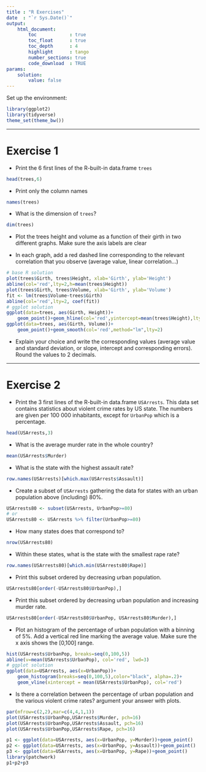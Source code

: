 ```yaml
---
title : "R Exercises"
date  : "`r Sys.Date()`"
output: 
    html_document:
        toc            : true
        toc_float      : true
        toc_depth      : 4
        highlight      : tango
        number_sections: true
        code_download  : TRUE
params: 
    solution:
        value: false
---
```


Set up the environment:

```r
library(ggplot2)
library(tidyverse)
theme_set(theme_bw())
```

-------

# Exercise 1

- Print the 6 first lines of the R-built-in data.frame `trees`

```r
head(trees,6)
```

- Print only the column names

```r
names(trees)
```

- What is the dimension of `trees`?

```r
dim(trees)
```

- Plot the trees height and volume as a function of their girth in two different graphs. Make sure the axis labels are clear

- In each graph, add a red dashed line corresponding to the relevant correlation that you observe (average value, linear correlation...)

```r
# base R solution
plot(trees$Girth, trees$Height, xlab='Girth', ylab='Height')
abline(col='red',lty=2,h=mean(trees$Height))
plot(trees$Girth, trees$Volume, xlab='Girth', ylab='Volume')
fit <- lm(trees$Volume~trees$Girth)
abline(col='red',lty=2, coef(fit))
# ggplot solution
ggplot(data=trees, aes(Girth, Height))+
    geom_point()+geom_hline(col='red',yintercept=mean(trees$Height),lty=2)
ggplot(data=trees, aes(Girth, Volume))+
    geom_point()+geom_smooth(col='red',method="lm",lty=2)
```

- Explain your choice and write the corresponding values (average value and standard deviation, or slope, intercept and corresponding errors). Round the values to 2 decimals.

<!-- The average height is `r mean(trees$Height)` with standard deviation `r round(sd(trees$Height),2)`.

The volume evolves with a slope `r round(coef(fit)[2],2)` ± `r round(summary(fit)$coef[2,'Std. Error'],2)` and intercept `r round(coef(fit)[1],2)` ± `r round(summary(fit)$coef[1,'Std. Error'],2)`. -->

-------

# Exercise 2 

- Print the 3 first lines of the R-built-in data.frame `USArrests`. This data set contains statistics about violent crime rates by US state. The numbers are given per 100 000 inhabitants, except for `UrbanPop` which is a percentage.

```r
head(USArrests,3)
```

- What is the average murder rate in the whole country?

```r
mean(USArrests$Murder)
```

- What is the state with the highest assault rate?

```r
row.names(USArrests)[which.max(USArrests$Assault)]
```

- Create a subset of `USArrests` gathering the data for states with an urban population above (including) 80%.

```r
USArrests80 <- subset(USArrests, UrbanPop>=80)
# or
USArrests80 <- USArrests %>% filter(UrbanPop>=80)
```

- How many states does that correspond to?

```r
nrow(USArrests80)
```

- Within these states, what is the state with the smallest rape rate?

```r
row.names(USArrests80)[which.min(USArrests80$Rape)]
```

- Print this subset ordered by decreasing urban population.

```r
USArrests80[order(-USArrests80$UrbanPop),]
```

- Print this subset ordered by decreasing urban population and increasing murder rate.

```r
USArrests80[order(-USArrests80$UrbanPop, USArrests80$Murder),]
```

- Plot an histogram of the percentage of urban population with a binning of 5%. Add a vertical red line marking the average value. Make sure the x axis shows the [0,100] range.

```r
hist(USArrests$UrbanPop, breaks=seq(0,100,5))
abline(v=mean(USArrests$UrbanPop), col='red', lwd=3)
# ggplot solution
ggplot(data=USArrests, aes(x=UrbanPop))+
    geom_histogram(breaks=seq(0,100,5),color="black", alpha=.2)+
    geom_vline(xintercept = mean(USArrests$UrbanPop), col='red')
```

- Is there a correlation between the percentage of urban population and the various violent crime rates? argument your answer with plots.

```r
par(mfrow=c(2,2),mar=c(4,4,1,1))
plot(USArrests$UrbanPop,USArrests$Murder, pch=16)
plot(USArrests$UrbanPop,USArrests$Assault, pch=16)
plot(USArrests$UrbanPop,USArrests$Rape, pch=16)
```

```r
p1 <- ggplot(data=USArrests, aes(x=UrbanPop, y=Murder))+geom_point()
p2 <- ggplot(data=USArrests, aes(x=UrbanPop, y=Assault))+geom_point()
p3 <- ggplot(data=USArrests, aes(x=UrbanPop, y=Rape))+geom_point()
library(patchwork)
p1+p2+p3
```

<!-- No clear correlation appears. -->

